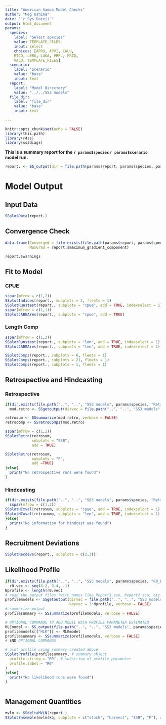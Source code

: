 ```yaml
---
title: "American Samoa Model Checks"
author: "Meg Oshima"
date: "`r Sys.Date()`"
output: html_document
params: 
  species:
    label: "Select species"
    value: TEMPLATE_FILES
    input: select
    choices: [APRU, APVI, CALU,
    ETCO, LERU, LUKA, PRFL, PRZO, 
    VALO, TEMPLATE_FILES]
  scenario: 
    label: "Scenario"
    value: "base"
    input: text
  report: 
    label: "Model Directory"
    value: "../../SS3 models"
  file_dir:
    label: "file_dir"
    value: "base"
    input: text
    
---
```


```r
knitr::opts_chunk$set(echo = FALSE)
library(this.path)
library(r4ss)
library(ss3diags)


```

**This is a summary report for the `r params$species` `r params$scenario` model run.** 

```r

report. <- SS_output(dir = file.path(params$report, params$species, params$file_dir), verbose = FALSE, printstats = FALSE)

```

# Model Output {.tabset}

## Input Data
```r
SSplotData(report.)
```

## Convergence Check
```r
data.frame(Converged = file.exists(file.path(params$report, params$species, "ss.std")), 
           MaxGrad = report.$maximum_gradient_component)

report.$warnings
```


## Fit to Model {.active}
### CPUE

```r
sspar(mfrow = c(1,2))
SSplotIndices(report., subplots = 2, fleets = 1)
SSplotRunstest(report., subplots = "cpue", add = TRUE, indexselect = 1)
sspar(mfrow = c(1,1))
SSplotJABBAres(report., subplots = "cpue", add = TRUE)
```

### Length Comp
```r
sspar(mfrow = c(1,2))
SSplotRunstest(report., subplots = "len", add = TRUE, indexselect = 1)
SSplotJABBAres(report., subplots = "len", add = TRUE, indexselect = 1)

SSplotComps(report., subplots = 8, fleets = 1)
SSplotComps(report., subplots = 21, fleets = 1)
SSplotComps(report., subplots = 1, fleets = 1)


```

## Retrospective and Hindcasting  
### Retrospective 
```r
if(dir.exists(file.path("..", "..", "SS3 models", params$species, "Retrospectives"))){
  mod.retro <- SSgetoutput(dirvec = file.path("..", "..", "SS3 models", params$species, "Retrospectives", paste("retro",0:-5,sep="")), verbose = FALSE)

retrosum <- SSsummarize(mod.retro, verbose = FALSE)
retrocomp <- SSretroComps(mod.retro)

sspar(mfrow = c(1,2))
SSplotRetro(retrosum, 
            subplots = "SSB",
            add = TRUE)

SSplotRetro(retrosum, 
            subplots = "F",
            add =TRUE)
}else{
  print("No retrospective runs were found")
}

```

### Hindcasting
```r
if(dir.exists(file.path("..", "..", "SS3 models", params$species, "Retrospectives"))){
  sspar(mfrow = c(1,2))
SSplotHCxval(retrosum, subplots = "cpue", add = TRUE, indexselect = 1)
SSplotHCxval(retrocomp, subplots = "len", add = TRUE, indexselect = 1)
}else{
  print("No information for hindcast was found")
}

```


## Recruitment Deviations 
```r
SSplotRecdevs(report., subplots = c(2,3))
```


## Likelihood Profile

```r
if(dir.exists(file.path("..", "..", "SS3 models", params$species, "R0_Likelihood"))){
  r0.vec <- seq(8.2, 8.4, .1)
Nprofile <- length(r0.vec)
# read the output files (with names like Report1.sso, Report2.sso, etc.)
profilemodels <- SSgetoutput(dirvec = file.path("..", "..", "SS3 models", params$species, "R0_Likelihood"), 
                             keyvec = 1:Nprofile, verbose = FALSE)
# summarize output
profilesummary <- SSsummarize(profilemodels, verbose = FALSE)

# OPTIONAL COMMANDS TO ADD MODEL WITH PROFILE PARAMETER ESTIMATED
MLEmodel <- SS_output(file.path("..", "..", "SS3 models", params$species), verbose = FALSE, printstats = FALSE)
profilemodels[["MLE"]] <- MLEmodel
profilesummary <- SSsummarize(profilemodels, verbose = FALSE)
# END OPTIONAL COMMANDS

# plot profile using summary created above
SSplotProfile(profilesummary, # summary object
  profile.string = "R0", # substring of profile parameter
  profile.label = "R0"
)
}else{
  print("No likelihood runs were found")
}



```

## Management Quantities  
```r

mvln <- SSdeltaMVLN(report.)
SSplotEnsemble(mvln$kb, subplots = c("stock", "harvest", "SSB", "F"), add = TRUE)

```


## {-}